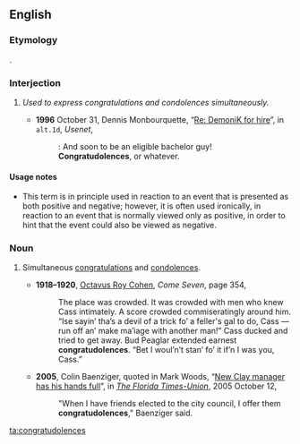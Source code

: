 ==English==

===Etymology===
{{blend|congratulations|condolences|lang=en}}.

===Interjection===
{{en-interj}}

# {{label|en|humorous}} ''Used to express congratulations and condolences simultaneously.''
#* '''1996''' October 31, Dennis Monbourquette, “[http://groups.google.com/group/alt.1d/msg/381e3181c8484213 Re: DemoniK for hire]”, in <tt>alt.1d</tt>, ''Usenet'',
#*: &#x3A; And soon to be an eligible bachelor guy!
#*: '''Congratudolences''', or whatever.

====Usage notes====
* This term is in principle used in reaction to an event that is presented as both positive and negative; however, it is often used ironically, in reaction to an event that is normally viewed only as positive, in order to hint that the event could also be viewed as negative.

===Noun===
{{en-plural noun}}

# {{label|en|humorous}} Simultaneous [[congratulations]] and [[condolences]].
#* '''1918–1920''', [[w:Octavus Roy Cohen|Octavus Roy Cohen]], ''Come Seven'', page 354,
#*: The place was crowded. It was crowded with men who knew Cass intimately. A score crowded commiseratingly around him. “Ise sayin’ tha’s a devil of a trick fo’ a feller's gal to do, Cass — run off an’ make ma’iage with another man!” Cass ducked and tried to get away. Bud Peaglar extended earnest '''congratudolences'''. “Bet I woul’n’t stan’ fo’ it if’n I was you, Cass.”
#* '''2005''', Colin Baenziger, quoted in Mark Woods, “[http://www.jacksonville.com/tu-online/stories/101205/woo_20007250.shtml New Clay manager has his hands full]”, in ''[[w:The Florida Times-Union|The Florida Times-Union]]'', 2005 October 12,
#*: "When I have friends elected to the city council, I offer them '''congratudolences'''," Baenziger said.

[[ta:congratudolences]]